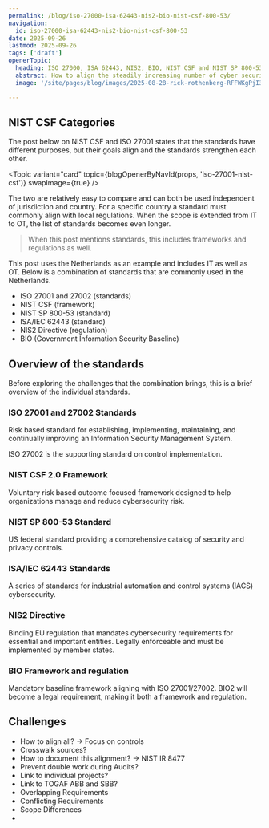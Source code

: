 ```yaml
---
permalink: /blog/iso-27000-isa-62443-nis2-bio-nist-csf-800-53/
navigation:
  id: iso-27000-isa-62443-nis2-bio-nist-csf-800-53
date: 2025-09-26
lastmod: 2025-09-26
tags: ['draft']
openerTopic:
  heading: ISO 27000, ISA 62443, NIS2, BIO, NIST CSF and NIST SP 800-53
  abstract: How to align the steadily increasing number of cyber security frameworks, standards and regulations in the Netherlands?
  image: '/site/pages/blog/images/2025-08-28-rick-rothenberg-RFFWKgPjI3U-unsplash.jpg'

---
```



## NIST CSF Categories

The post below on NIST CSF and ISO 27001 states that the standards have
different purposes, but their goals align and the standards strengthen each
other.

<Topic variant="card" topic={blogOpenerByNavId(props, 'iso-27001-nist-csf')} swapImage={true} />

The two are relatively easy to compare and can both be used independent of
jurisdiction and country. For a specific country a standard must commonly align
with local regulations. When the scope is extended from IT to OT, the list of
standards becomes even longer.

> When this post mentions standards, this includes frameworks and regulations as
well.

This post uses the Netherlands as an example and includes IT as well as OT.
Below is a combination of standards that are commonly used in the Netherlands.

- ISO 27001 and 27002 (standards)
- NIST CSF (framework)
- NIST SP 800-53 (standard)
- ISA/IEC 62443 (standard)
- NIS2 Directive (regulation)
- BIO (Government Information Security Baseline)

## Overview of the standards

Before exploring the challenges that the combination brings, this is a brief
overview of the individual standards.

### ISO 27001 and 27002 Standards

Risk based standard for establishing, implementing, maintaining, and continually
improving an Information Security Management System.

ISO 27002 is the supporting standard on control implementation.

### NIST CSF 2.0 Framework

Voluntary risk based outcome focused framework designed to help organizations
manage and reduce cybersecurity risk.

### NIST SP 800-53 Standard

US federal standard providing a comprehensive catalog of security and privacy
controls.

### ISA/IEC 62443 Standards

A series of standards for industrial automation and control systems (IACS)
cybersecurity.

### NIS2 Directive

Binding EU regulation that mandates cybersecurity requirements for essential and
important entities. Legally enforceable and must be implemented by member
states.

### BIO Framework and regulation  

Mandatory baseline framework aligning with ISO 27001/27002. BIO2 will become a
legal requirement, making it both a framework and regulation.

## Challenges

- How to align all? -> Focus on controls
- Crosswalk sources?
- How to document this alignment? -> NIST IR 8477
- Prevent double work during Audits?
- Link to individual projects?
- Link to TOGAF ABB and SBB?
- Overlapping Requirements
- Conflicting Requirements
- Scope Differences
- 
